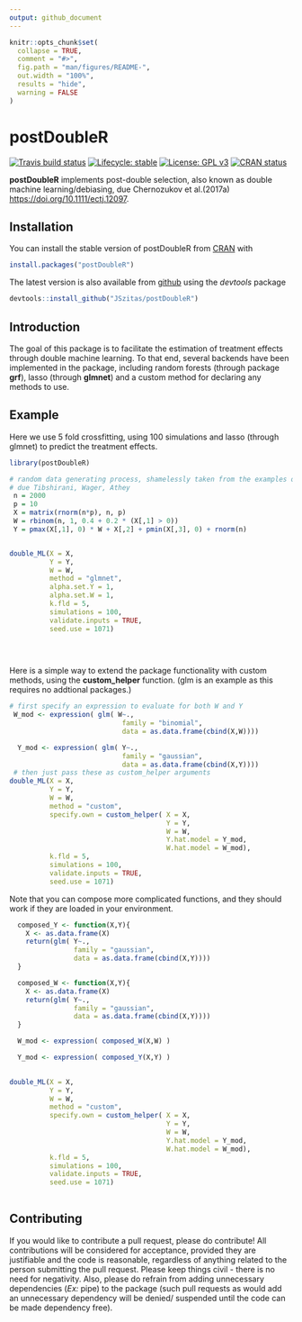 ```yaml
---
output: github_document
---
```


<!-- README.md is generated from README.Rmd. Please edit that file -->

```r
knitr::opts_chunk$set(
  collapse = TRUE,
  comment = "#>",
  fig.path = "man/figures/README-",
  out.width = "100%",
  results = "hide",
  warning = FALSE
)
```
# postDoubleR

<!-- badges: start -->
[![Travis build status](https://travis-ci.org/JSzitas/postDoubleR.svg?branch=master)](https://travis-ci.org/JSzitas/postDoubleR)
[![Lifecycle: stable](https://img.shields.io/badge/lifecycle-stable-green.svg)](https://www.tidyverse.org/lifecycle/#stable)
[![License: GPL v3](https://img.shields.io/badge/License-GPLv3-blue.svg)](https://www.gnu.org/licenses/gpl-3.0)
[![CRAN status](https://www.r-pkg.org/badges/version/postDoubleR)](https://CRAN.R-project.org/package=postDoubleR)
<!-- badges: end -->

**postDoubleR** implements post-double selection, also known as double machine learning/debiasing, due Chernozukov et al.(2017a) <https://doi.org/10.1111/ectj.12097>. 

## Installation

You can install the stable version of postDoubleR from [CRAN](https://CRAN.R-project.org) with 
``` r
install.packages("postDoubleR")
```
The latest version is also available from [github](https://github.com/JSzitas/postDoubleR) using the *devtools* package

``` r
devtools::install_github("JSzitas/postDoubleR")
```

## Introduction

The goal of this package is to facilitate the estimation of treatment effects through double machine learning. To that end, several backends have been implemented in the package, including random forests (through package **grf**), lasso (through **glmnet**) and a custom method for declaring any methods to use. 



## Example 

Here we use 5 fold crossfitting, using 100 simulations and lasso (through glmnet) to predict the treatment effects. 

````r
library(postDoubleR)

# random data generating process, shamelessly taken from the examples on the grf github page,
# due Tibshirani, Wager, Athey
 n = 2000
 p = 10
 X = matrix(rnorm(n*p), n, p)
 W = rbinom(n, 1, 0.4 + 0.2 * (X[,1] > 0))
 Y = pmax(X[,1], 0) * W + X[,2] + pmin(X[,3], 0) + rnorm(n)


double_ML(X = X,
          Y = Y,
          W = W,
          method = "glmnet",
          alpha.set.Y = 1,
          alpha.set.W = 1,
          k.fld = 5,
          simulations = 100,
          validate.inputs = TRUE,
          seed.use = 1071)

  
 
````

Here is a simple way to extend the package functionality with custom methods, using the **custom_helper** function. (glm is an example as this requires no addtional packages.)

````r
# first specify an expression to evaluate for both W and Y
 W_mod <- expression( glm( W~.,
                            family = "binomial",
                            data = as.data.frame(cbind(X,W))))

  Y_mod <- expression( glm( Y~.,
                            family = "gaussian",
                            data = as.data.frame(cbind(X,Y))))
 # then just pass these as custom_helper arguments 
double_ML(X = X,
          Y = Y,
          W = W,
          method = "custom",
          specify.own = custom_helper( X = X,
                                       Y = Y,
                                       W = W,
                                       Y.hat.model = Y_mod,
                                       W.hat.model = W_mod),
          k.fld = 5,
          simulations = 100,
          validate.inputs = TRUE,
          seed.use = 1071)


````

Note that you can compose more complicated functions, and they should work if they are loaded in your environment.

````r
  composed_Y <- function(X,Y){
    X <- as.data.frame(X)
    return(glm( Y~.,
                family = "gaussian",
                data = as.data.frame(cbind(X,Y))))
  }

  composed_W <- function(X,Y){
    X <- as.data.frame(X)
    return(glm( Y~.,
                family = "gaussian",
                data = as.data.frame(cbind(X,Y))))
  }

  W_mod <- expression( composed_W(X,W) )

  Y_mod <- expression( composed_Y(X,Y) )

  
double_ML(X = X,
          Y = Y,
          W = W,
          method = "custom",
          specify.own = custom_helper( X = X,
                                       Y = Y,
                                       W = W,
                                       Y.hat.model = Y_mod,
                                       W.hat.model = W_mod),
          k.fld = 5,
          simulations = 100,
          validate.inputs = TRUE,
          seed.use = 1071)
  
````

## Contributing

If you would like to contribute a pull request, please do contribute! All contributions will be considered for acceptance, provided they are justifiable and the code is reasonable, regardless of anything related to the person submitting the pull request. Please keep things civil - there is no need for negativity. Also, please do refrain from adding unnecessary dependencies (*Ex:* pipe) to the package (such pull requests as would add an unnecessary dependency will be denied/ suspended until the code can be made dependency free).
